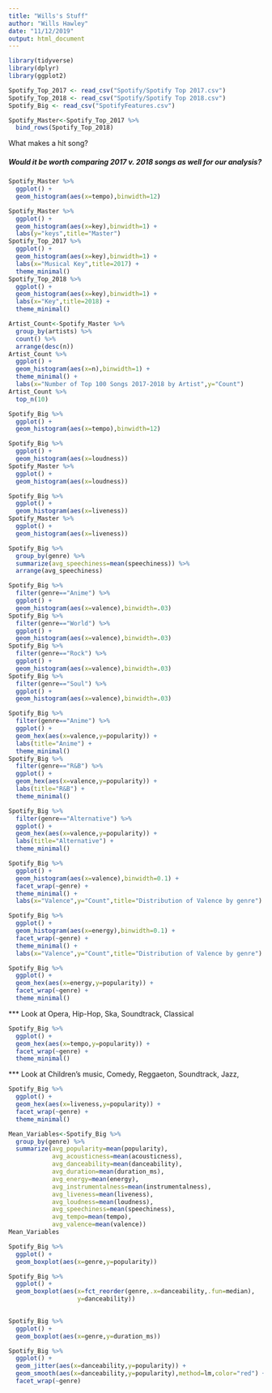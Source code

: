 ```yaml
---
title: "Wills's Stuff"
author: "Wills Hawley"
date: "11/12/2019"
output: html_document
---
```

```r
library(tidyverse)
library(dplyr)
library(ggplot2)
```

```r
Spotify_Top_2017 <- read_csv("Spotify/Spotify Top 2017.csv")
Spotify_Top_2018 <- read_csv("Spotify/Spotify Top 2018.csv")
Spotify_Big <- read_csv("SpotifyFeatures.csv")

Spotify_Master<-Spotify_Top_2017 %>% 
  bind_rows(Spotify_Top_2018)
```
What makes a hit song?

##### Would it be worth comparing 2017 v. 2018 songs as well for our analysis?
```r
Spotify_Master %>% 
  ggplot() +
  geom_histogram(aes(x=tempo),binwidth=12)
```
```r
Spotify_Master %>% 
  ggplot() +
  geom_histogram(aes(x=key),binwidth=1) +
  labs(y="keys",title="Master")
Spotify_Top_2017 %>% 
  ggplot() +
  geom_histogram(aes(x=key),binwidth=1) +
  labs(x="Musical Key",title=2017) +
  theme_minimal()
Spotify_Top_2018 %>% 
  ggplot() +
  geom_histogram(aes(x=key),binwidth=1) +
  labs(x="Key",title=2018) +
  theme_minimal()
```
```r
Artist_Count<-Spotify_Master %>% 
  group_by(artists) %>% 
  count() %>% 
  arrange(desc(n))
Artist_Count %>% 
  ggplot() +
  geom_histogram(aes(x=n),binwidth=1) +
  theme_minimal() +
  labs(x="Number of Top 100 Songs 2017-2018 by Artist",y="Count")
Artist_Count %>% 
  top_n(10)
```
```r
Spotify_Big %>% 
  ggplot() +
  geom_histogram(aes(x=tempo),binwidth=12)
```
```r
Spotify_Big %>% 
  ggplot() +
  geom_histogram(aes(x=loudness))
Spotify_Master %>% 
  ggplot() +
  geom_histogram(aes(x=loudness))
```
```r
Spotify_Big %>% 
  ggplot() +
  geom_histogram(aes(x=liveness))
Spotify_Master %>% 
  ggplot() +
  geom_histogram(aes(x=liveness))
```
```r
Spotify_Big %>% 
  group_by(genre) %>% 
  summarize(avg_speechiness=mean(speechiness)) %>% 
  arrange(avg_speechiness)
```
```r
Spotify_Big %>% 
  filter(genre=="Anime") %>% 
  ggplot() +
  geom_histogram(aes(x=valence),binwidth=.03)
Spotify_Big %>% 
  filter(genre=="World") %>% 
  ggplot() +
  geom_histogram(aes(x=valence),binwidth=.03)
Spotify_Big %>% 
  filter(genre=="Rock") %>% 
  ggplot() +
  geom_histogram(aes(x=valence),binwidth=.03)
Spotify_Big %>% 
  filter(genre=="Soul") %>% 
  ggplot() +
  geom_histogram(aes(x=valence),binwidth=.03)
```

```r
Spotify_Big %>% 
  filter(genre=="Anime") %>% 
  ggplot() +
  geom_hex(aes(x=valence,y=popularity)) +
  labs(title="Anime") +
  theme_minimal()
Spotify_Big %>% 
  filter(genre=="R&B") %>% 
  ggplot() +
  geom_hex(aes(x=valence,y=popularity)) +
  labs(title="R&B") +
  theme_minimal()
```
```r
Spotify_Big %>% 
  filter(genre=="Alternative") %>% 
  ggplot() +
  geom_hex(aes(x=valence,y=popularity)) +
  labs(title="Alternative") +
  theme_minimal() 
```
```r
Spotify_Big %>% 
  ggplot() +
  geom_histogram(aes(x=valence),binwidth=0.1) +
  facet_wrap(~genre) +
  theme_minimal() +
  labs(x="Valence",y="Count",title="Distribution of Valence by genre")
```
```r
Spotify_Big %>% 
  ggplot() +
  geom_histogram(aes(x=energy),binwidth=0.1) +
  facet_wrap(~genre) +
  theme_minimal() +
  labs(x="Valence",y="Count",title="Distribution of Valence by genre")
```
```r
Spotify_Big %>% 
  ggplot() +
  geom_hex(aes(x=energy,y=popularity)) +
  facet_wrap(~genre) +
  theme_minimal()
```
 
*** Look at Opera, Hip-Hop, Ska, Soundtrack, Classical
 
 
```r
Spotify_Big %>% 
  ggplot() +
  geom_hex(aes(x=tempo,y=popularity)) +
  facet_wrap(~genre) +
  theme_minimal()
```

*** Look at Children's music, Comedy, Reggaeton, Soundtrack, Jazz, 

```r
Spotify_Big %>% 
  ggplot() +
  geom_hex(aes(x=liveness,y=popularity)) +
  facet_wrap(~genre) +
  theme_minimal()
```


```r
Mean_Variables<-Spotify_Big %>% 
  group_by(genre) %>% 
  summarize(avg_popularity=mean(popularity),
            avg_acousticness=mean(acousticness),
            avg_danceability=mean(danceability),
            avg_duration=mean(duration_ms),
            avg_energy=mean(energy),
            avg_instrumentalness=mean(instrumentalness),
            avg_liveness=mean(liveness),
            avg_loudness=mean(loudness),
            avg_speechiness=mean(speechiness),
            avg_tempo=mean(tempo),
            avg_valence=mean(valence))
Mean_Variables
```

```r
Spotify_Big %>% 
  ggplot() +
  geom_boxplot(aes(x=genre,y=popularity))
```

```r
Spotify_Big %>% 
  ggplot() +
  geom_boxplot(aes(x=fct_reorder(genre,.x=danceability,.fun=median),
                   y=danceability))
  
```
```r
Spotify_Big %>% 
  ggplot() +
  geom_boxplot(aes(x=genre,y=duration_ms))
```
```r
Spotify_Big %>%
  ggplot() +
  geom_jitter(aes(x=danceability,y=popularity)) +
  geom_smooth(aes(x=danceability,y=popularity),method=lm,color="red") +
  facet_wrap(~genre)
```

